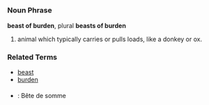 =={{en}}==
===Noun Phrase===
'''beast of burden''', plural '''beasts of burden'''

# animal which typically carries or pulls loads, like a donkey or ox.

===Related Terms===
*[[beast]]
*[[burden]]

===={{trans}}====

* {{fr}} : Bête de somme